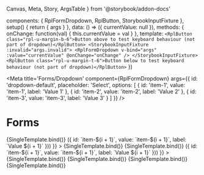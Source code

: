   Canvas,
  Meta,
  Story,
  ArgsTable
} from '@storybook/addon-docs'

  components: { RplFormDropdown, RplButton, StorybookInputFixture },
  setup() {
    return { args }
  },
  data: () => ({ currentValue: null }),
  methods: {
    onChange: function(val) {
      this.currentValue = val
    }
  },
  template: `
  <RplButton class="rpl-u-margin-b-6">Button above to test keyboard behaviour (not part of dropdown)</RplButton>
  <StorybookInputFixture :invalid="args.invalid">
    <RplFormDropdown v-bind="args" :value="currentValue" @onChange="onChange" />
  </StorybookInputFixture>
  <RplButton class="rpl-u-margin-t-6">Button below to test keyboard behaviour (not part of dropdown)</RplButton>
  `
})

<Meta title='Forms/Dropdown' component={RplFormDropdown} args={{
      id: 'dropdown-default',
      placeholder: 'Select',
      options: [
        {
          id: 'item-1',
          value: 'item-1',
          label: 'Value 1'
        },
        {
          id: 'item-2',
          value: 'item-2',
          label: 'Value 2'
        },
        {
          id: 'item-3',
          value: 'item-3',
          label: 'Value 3'
        }
      ]
    }} />

# Forms

<ArgsTable of={RplFormDropdown} />

<Canvas>
  <Story
    name='Single select - few items'
    args={{
      id: 'dropdown-single',
      multiple: false,
    }}
  >
    {SingleTemplate.bind()}
  </Story>
</Canvas>

<Canvas>
  <Story
    name='Single select - many items'
    args={{
      id: 'dropdown-single',
      multiple: false,
      options: [...Array(10).keys()].map((i) => ({
        id: `item-${i + 1}`,
        value: `item-${i + 1}`,
        label: `Value ${i + 1}`
      }))
    }}
  >
    {SingleTemplate.bind()}
  </Story>
</Canvas>

<Canvas>
  <Story
    name='Multi select - few items'
    args={{
      id: 'dropdown-multi',
      multiple: true,
    }}
  >
    {SingleTemplate.bind()}
  </Story>
</Canvas>

<Canvas>
  <Story
    name='Multi select - many items'
    args={{
      id: 'dropdown-multi',
      multiple: true,
      options: [...Array(10).keys()].map((i) => ({
        id: `item-${i + 1}`,
        value: `item-${i + 1}`,
        label: `Value ${i + 1}`
      }))
    }}
  >
    {SingleTemplate.bind()}
  </Story>
</Canvas>

<Canvas>
  <Story
    name='Reverse variant'
    parameters={{
      background: 'gray'
    }}
    args={{
      id: 'dropdown-reverse',
      variant: 'reverse',
    }}
  >
    {SingleTemplate.bind()}
  </Story>
</Canvas>

<Canvas>
  <Story
    name='Long labels'
    args={{
      id: 'dropdown-long-labels',
      options: [
        {
          id: 'item-1',
          value: 'item-1',
          label: 'Value 1'
        },
        {
          id: 'item-2',
          value: 'item-2',
          label: 'Lorem ipsum dolor sit amet, consectetur adipiscing elit, sed do eiusmod tempor incididunt ut labore et dolore magna aliqua. Ut enim ad minim veniam, quis nostrud exercitation ullamco laboris nisi ut aliquip ex ea commodo consequat.'
        },
        {
          id: 'item-3',
          value: 'item-3',
          label: 'Value 3'
        }
      ]
    }}
  >
    {SingleTemplate.bind()}
  </Story>
</Canvas>

<Canvas>
  <Story
    name='Inactive'
    args={{
      id: 'dropdown-long-labels',
      disabled: true
    }}
  >
    {SingleTemplate.bind()}
  </Story>
</Canvas>
